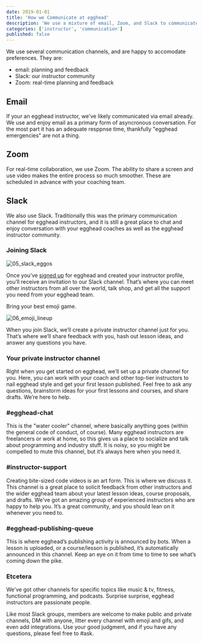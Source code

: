 ```yaml
---
date: 2019-01-01
title: 'How we Communicate at egghead'
description: 'We use a mixture of email, Zoom, and Slack to communicate at egghead.'
categories: ['instructor', 'communication']
published: false
---
```


We use several communication channels, and are happy to accomodate preferences. They are:

- email: planning and feedback
- Slack: our instructor community
- Zoom: real-time planning and feedback

## Email

If your an egghead instructor, we've likely communicated via email already. We use and enjoy email as a primary form of asyncronous conversation. For the most part it has an adequate resppnse time, thankfully "egghead emergencies" are not a thing.

## Zoom

For real-time collaboration, we use Zoom. The ability to share a screen and use video makes the entire process so much smoother. These are scheduled in advance with your coaching team.

## Slack

We also use Slack. Traditionally this was the primary communication channel for egghead instructors, and it is still a great place to chat and enjoy conversation with your egghead coaches as well as the egghead instructor community.

### Joining Slack

![05_slack_eggos](./images/ch1_s2_joining-slack.png)

Once you’ve [signed up](http://egghead.io/) for egghead and created your instructor profile, you’ll receive an invitation to our Slack channel. That’s where you can meet other instructors from all over the world, talk shop, and get all the support you need from your egghead team.

Bring your best emoji game.

![06_emoji_lineup](./images/ch1_s2_emoji-lineup.png)

When you join Slack, we’ll create a private instructor channel just for you. That’s where we’ll share feedback with you, hash out lesson ideas, and answer any questions you have.

### Your private instructor channel

Right when you get started on egghead, we’ll set up a private channel for you. Here, you can work with your coach and other top-tier instructors to nail egghead style and get your first lesson published. Feel free to ask any questions, brainstorm ideas for your first lessons and courses, and share drafts. We’re here to help.

### #egghead-chat

This is the "water cooler" channel, where basically anything goes (within the general code of conduct, of course). Many egghead instructors are freelancers or work at home, so this gives us a place to socialize and talk about programming and industry stuff. It is noisy, so you might be compelled to mute this channel, but it’s always here when you need it.

### #instructor-support

Creating bite-sized code videos is an art form. This is where we discuss it. This channel is a great place to solicit feedback from other instructors and the wider egghead team about your latest lesson ideas, course proposals, and drafts. We've got an amazing group of experienced instructors who are happy to help you. It’s a great community, and you should lean on it whenever you need to.

### #egghead-publishing-queue

This is where egghead’s publishing activity is announced by bots. When a lesson is uploaded, or a course/lesson is published, it’s automatically announced in this channel. Keep an eye on it from time to time to see what’s coming down the pike.

### Etcetera

We've got other channels for specific topics like music & tv, fitness, functional programming, and podcasts. Surprise surprise, egghead instructors are passionate people.

Like most Slack groups, members are welcome to make public and private channels, DM with anyone, litter every channel with emoji and gifs, and even add integrations. Use your good judgment, and if you have any questions, please feel free to #ask.
